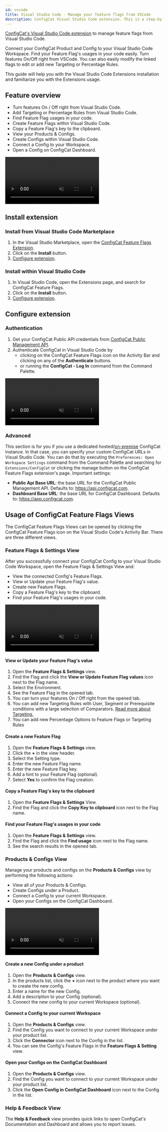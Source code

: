 ```yaml
---
id: vscode
title: Visual Studio Code - Manage your feature flags from VSCode
description: ConfigCat Visual Studio Code extension. This is a step-by-step guide on how to use the ConfigCat Visual Studio Code extension to manage feature flags in your project.
---
```


<a href="https://marketplace.visualstudio.com/items?itemName=ConfigCat.configcat-feature-flags" target="_blank">ConfigCat's Visual Studio Code extension</a> to manage feature flags from Visual Studio Code.

Connect your ConfigCat Product and Config to your Visual Studio Code Workspace. Find your Feature Flag's usages in your code easily.
Turn features On/Off right from VSCode. You can also easily modify the linked flags to edit or add new Targeting or Percentage Rules.

This guide will help you with the Visual Studio Code Extensions installation and familiarize you with the Extensions usage.

## Feature overview

- Turn features On / Off right from Visual Studio Code.
- Add Targeting or Percentage Rules from Visual Studio Code.
- Find Feature Flag usages in your code.
- Create Feature Flags within Visual Studio Code.
- Copy a Feature Flag's key to the clipboard.
- View your Products & Configs.
- Create Configs within Visual Studio Code.
- Connect a Config to your Workspace.
- Open a Config on ConfigCat Dashboard.

<video className="video" controls muted>
  <source src="/docs/assets/vscode/ff_setting_view.mp4" type="video/mp4"/>
  Your browser does not support the video tag.
</video>

## Install extension

### Install from Visual Studio Code Marketplace

1. In the Visual Studio Marketplace, open the [ConfigCat Feature Flags Extension](https://marketplace.visualstudio.com/items?itemName=ConfigCat.configcat-feature-flags).
1. Click on the **Install** button.
1. [Configure extension](#configure-extension).

### Install within Visual Studio Code

1. In Visual Studio Code, open the Extensions page, and search for ConfigCat Feature Flags.
1. Click on the **Install** button.
1. [Configure extension](#configure-extension).

## Configure extension

### Authentication

1. Get your ConfigCat Public API credentials from [ConfigCat Public Management API](https://app.configcat.com/my-account/public-api-credentials).
1. Authenticate ConfigCat in Visual Studio Code by
   - clicking on the ConfigCat Feature Flags icon on the Activity Bar and clicking on any of the **Authenticate** buttons.
   - or running the **ConfigCat - Log In** command from the Command Palette.

<video className="video" controls muted>
  <source src="/docs/assets/vscode/auth.mp4" type="video/mp4"/>
  Your browser does not support the video tag.
</video>

### Advanced

This section is for you if you use a dedicated hosted/[on-premise](https://configcat.com/on-premise/) ConfigCat instance. In that case, you can specify your custom ConfigCat URLs  in Visual Studio Code. You can do that by executing the `Preferences: Open Workspace Settings` command from the Command Palette and searching for `Extensions/ConfigCat` or clicking the manage button on the ConfigCat Feature Flags extension's page. Important settings:

- **Public Api Base URL**: the base URL for the ConfigCat Public Management API. Defaults to: https://api.configcat.com.
- **Dashboard Base URL**: the base URL for ConfigCat Dashboard. Defaults to: https://app.configcat.com.

## Usage of ConfigCat Feature Flags Views

The ConfigCat Feature Flags Views can be opened by clicking the ConfigCat Feature Flags icon on the Visual Studio Code's Activity Bar. There are three different views.

### Feature Flags & Settings View

After you successfully connect your ConfigCat Config to your Visual Studio Code Workspace, open the Feature Flags & Settings View and:

- View the connected Config's Feature Flags.
- View or Update your Feature Flag's value.
- Create new Feature Flags.
- Copy a Feature Flag's key to the clipboard.
- Find your Feature Flag's usages in your code.

<video className="video" controls muted>
  <source src="/docs/assets/vscode/ff_setting_view.mp4" type="video/mp4"/>
  Your browser does not support the video tag.
</video>

#### View or Update your Feature Flag's value

1. Open the **Feature Flags & Settings** view.
1. Find the Flag and click the **View or Update Feature Flag values** icon next to the Flag name.
1. Select the Environment.
1. See the Feature Flag in the opened tab.
1. You can turn your features On / Off right from the opened tab.
1. You can add new Targeting Rules with User, Segment or Prerequisite conditions with a large selection of Comparators. [Read more about Targeting.](../targeting/targeting-overview.mdx)
1. You can add new Percentage Options to Feature Flags or Targeting Rules

#### Create a new Feature Flag

1. Open the **Feature Flags & Settings** view.
1. Click the **+** in the view header.
1. Select the Setting type.
1. Enter the new Feature Flag name.
1. Enter the new Feature Flag key.
1. Add a hint to your Feature Flag (optional).
1. Select **Yes** to confirm the Flag creation.

#### Copy a Feature Flag's key to the clipboard

1. Open the **Feature Flags & Settings** View.
1. Find the Flag and click the **Copy Key to clipboard** icon next to the Flag name.

#### Find your Feature Flag's usages in your code

1. Open the **Feature Flags & Settings** view.
1. Find the Flag and click the **Find usage** icon next to the Flag name.
1. See the search results in the opened tab.

### Products & Configs View

Manage your products and configs on the **Products & Configs** view by performing the following actions:

- View all of your Products & Configs.
- Create Configs under a Product.
- Connect a Config to your current Workspace.
- Open your Configs on the ConfigCat Dashboard.

<video className="video" controls muted>
  <source src="/docs/assets/vscode/prod_config_view.mp4" type="video/mp4"/>
  Your browser does not support the video tag.
</video>

#### Create a new Config under a product

1. Open the **Products & Configs** view.
1. In the products list, click the **+** icon next to the product where you want to create the new config.
1. Enter a name for the new Config.
1. Add a description to your Config (optional).
1. Connect the new config to your current Workspace (optional).

#### Connect a Config to your current Workspace

1. Open the **Products & Configs** view.
1. Find the Config you want to connect to your current Workspace under your product list.
1. Click the **Connector** icon next to the Config in the list.
1. You can see the Config's Feature Flags in the **Feature Flags & Setting** view.

#### Open your Configs on the ConfigCat Dashboard
1. Open the **Products & Configs** view.
1. Find the Config you want to connect to your current Workspace under your product list.
1. Click the **Open Config in ConfigCat Dashboard** icon next to the Config in the list.

### Help & Feedback View

The **Help & Feedback** view provides quick links to open ConfigCat's Documentation and Dashboard and allows you to report issues.